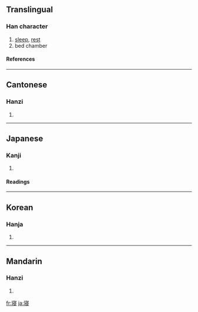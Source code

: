 {{see|寢}}

==Translingual==
===Han character===
{{Han char|rn=40|rad=宀|as=10|sn=13|four=|canj=十中一水 (JLME)}}
# [[sleep]], [[rest]]
# bed chamber
====References====
{{Han ref|kx=0290.121|dkj=07278|dj=0574.160|hdz=20946.070|uh=5BDD|ud=23517}}
----
==Cantonese==
===Hanzi===
{{yue-hanzi|jyut=|y=cham2}}
# {{defn|Cantonese}}
----
==Japanese==
===Kanji===
{{ja-kanji|grade=c|rs=宀10}}
# {{defn|Japanese}} 
====Readings====
{{ja-readings|on=[[しん]] (shin)|kun=[[ねる]] (neru), [[みたまや]] (mitamaya), [[やめる]] (yameru)}}
----
==Korean==
===Hanja===
{{ko-hanja|hangeul=침|rv=chim|mr=ch'im}}
# {{defn|Korean}}
----
==Mandarin==
===Hanzi===
{{cmn-hanzi|tra=寢|pin=[[lóu]] ([[lou2]]), [[qǐn]] ([[qin3]])|wg=lou<sup>2</sup>, ch'in<sup>3</sup>}}
# {{defn|Mandarin}}

[[fr:寝]]
[[ja:寝]]